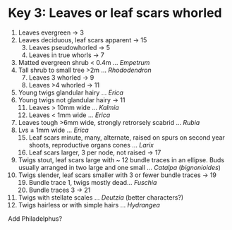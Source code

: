 # Key 3: Leaves or leaf scars whorled

1. Leaves evergreen -> 3
2. Leaves deciduous, leaf scars apparent -> 15
    3. Leaves pseudowhorled -> 5
    4. Leaves in true whorls -> 7
5. Matted evergreen shrub < 0.4m ... *Empetrum* 
6. Tall shrub to small tree >2m ... *Rhododendron* 
    7. Leaves 3 whorled -> 9
    8. Leaves >4 whorled -> 11
9. Young twigs glandular hairy ... *Erica* 
10. Young twigs not glandular hairy -> 11
    11. Leaves > 10mm wide ... *Kalmia* 
    12. Leaves < 1mm wide ... *Erica* 
13. Leaves tough >6mm wide, strongly retrorsely scabrid ... *Rubia* 
14. Lvs ± 1mm wide ... *Erica* 
    15. Leaf scars minute, many, alternate, raised on spurs on second year shoots,
     reproductive organs cones ... *Larix* 
    16. Leaf scars larger, 3 per node, not raised -> 17
17. Twigs stout, leaf scars large with ~ 12 bundle traces in an ellipse. Buds usually arranged in two large and one small ... *Catalpa* (*bignonioides*)
18. Twigs slender, leaf scars smaller with 3 or fewer bundle traces -> 19
    19. Bundle trace 1, twigs mostly dead... *Fuschia*
    20. Bundle traces 3 -> 21
21. Twigs with stellate scales ... *Deutzia* (better characters?)
22. Twigs hairless or with simple hairs ... *Hydrangea* 

Add Philadelphus?

    
